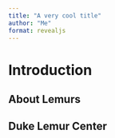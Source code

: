 ```yaml
---
title: "A very cool title"
author: "Me"
format: revealjs
---
```


# Introduction

## About Lemurs



## Duke Lemur Center



